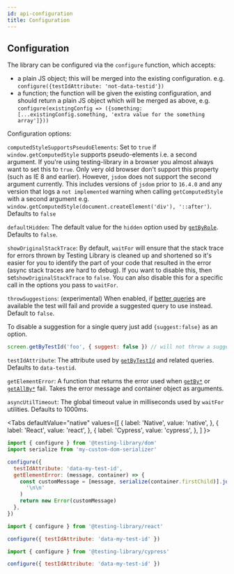 ```yaml
---
id: api-configuration
title: Configuration
---
```



## Configuration

The library can be configured via the `configure` function, which accepts:

- a plain JS object; this will be merged into the existing configuration. e.g.
  `configure({testIdAttribute: 'not-data-testid'})`
- a function; the function will be given the existing configuration, and should
  return a plain JS object which will be merged as above, e.g.
  `configure(existingConfig => ({something: [...existingConfig.something, 'extra value for the something array']}))`

Configuration options:

`computedStyleSupportsPseudoElements`: Set to `true` if
`window.getComputedStyle` supports pseudo-elements i.e. a second argument. If
you're using testing-library in a browser you almost always want to set this to
`true`. Only very old browser don't support this property (such as IE 8 and
earlier). However, `jsdom` does not support the second argument currently. This
includes versions of `jsdom` prior to `16.4.0` and any version that logs a
`not implemented` warning when calling `getComputedStyle` with a second argument
e.g. `window.getComputedStyle(document.createElement('div'), '::after')`.
Defaults to `false`

`defaultHidden`: The default value for the `hidden` option used by
[`getByRole`](api-queries#byrole). Defaults to `false`.

`showOriginalStackTrace`: By default, `waitFor` will ensure that the stack trace
for errors thrown by Testing Library is cleaned up and shortened so it's easier
for you to identify the part of your code that resulted in the error (async
stack traces are hard to debug). If you want to disable this, then
set`showOriginalStackTrace` to `false`. You can also disable this for a specific
call in the options you pass to `waitFor`.

`throwSuggestions`: (experimental) When enabled, if
[better queries](https://testing-library.com/docs/guide-which-query) are
available the test will fail and provide a suggested query to use instead.
Default to `false`.

To disable a suggestion for a single query just add `{suggest:false}` as an
option.

```js
screen.getByTestId('foo', { suggest: false }) // will not throw a suggestion
```

`testIdAttribute`: The attribute used by [`getByTestId`](api-queries#bytestid)
and related queries. Defaults to `data-testid`.

`getElementError`: A function that returns the error used when
[`getBy*`](api-queries#getby) or [`getAllBy*`](api-queries#getallby) fail. Takes
the error message and container object as arguments.

`asyncUtilTimeout`: The global timeout value in milliseconds used by `waitFor`
utilities. Defaults to 1000ms.

<Tabs defaultValue="native" values={[ { label: 'Native', value: 'native', }, {
label: 'React', value: 'react', }, { label: 'Cypress', value: 'cypress', }, ] }>
<TabItem value="native">

```js title="setup-tests.js"
import { configure } from '@testing-library/dom'
import serialize from 'my-custom-dom-serializer'

configure({
  testIdAttribute: 'data-my-test-id',
  getElementError: (message, container) => {
    const customMessage = [message, serialize(container.firstChild)].join(
      '\n\n'
    )
    return new Error(customMessage)
  },
})
```

  </TabItem>
  <TabItem value="react">

```js title="setup-tests.js"
import { configure } from '@testing-library/react'

configure({ testIdAttribute: 'data-my-test-id' })
```

  </TabItem>
  <TabItem value="cypress">

```js title="setup-tests.js"
import { configure } from '@testing-library/cypress'

configure({ testIdAttribute: 'data-my-test-id' })
```

  </TabItem>
  </Tabs>
